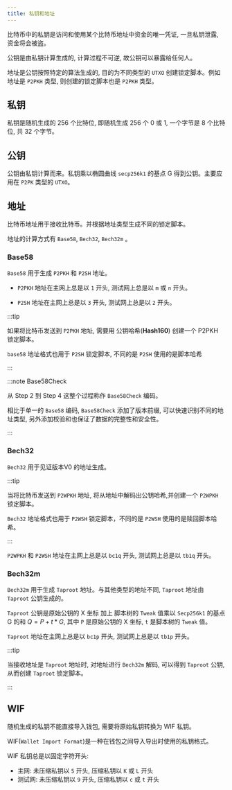 ```yaml
---
title: 私钥和地址
---
```


比特币中的私钥是访问和使用某个比特币地址中资金的唯一凭证, 一旦私钥泄露, 资金将会被盗。

公钥是由私钥计算生成的, 计算过程不可逆, 故公钥可以暴露给任何人。

地址是公钥按照特定的算法生成的, 目的为不同类型的 `UTXO` 创建锁定脚本。例如地址是 `P2PKH` 类型, 则创建的锁定脚本也是 `P2PKH` 类型。

## 私钥

私钥是随机生成的 256 个比特位, 即随机生成 256 个 0 或 1, 一个字节是 8 个比特位, 共 32 个字节。

<PrivateKeyGenerator />

## 公钥

公钥由私钥计算而来。私钥乘以椭圆曲线 `secp256k1` 的基点 G 得到公钥。主要应用在 `P2PK` 类型的 `UTXO`。

<PublicKeyGenerator />

## 地址

比特币地址用于接收比特币。并根据地址类型生成不同的锁定脚本。

地址的计算方式有 `Base58`, `Bech32`, `Bech32m` 。

### Base58

`Base58` 用于生成 `P2PKH` 和 `P2SH` 地址。

<Base58AddressGenerator />

- `P2PKH` 地址在主网上总是以 `1` 开头, 测试网上总是以 `m` 或 `n` 开头。

- `P2SH` 地址在主网上总是以 `3` 开头, 测试网上总是以 `2` 开头。

:::tip

如果将比特币发送到 `P2PKH` 地址, 需要用 公钥哈希(**Hash160**) 创建一个 P2PKH 锁定脚本。

`base58` 地址格式也用于 `P2SH` 锁定脚本, 不同的是 `P2SH` 使用的是脚本哈希

:::

:::note Base58Check

从 Step 2 到 Step 4 这整个过程称作 `Base58Check` 编码。

相比于单一的 `Base58` 编码, `Base58Check` 添加了版本前缀, 可以快速识别不同的地址类型, 另外添加校验和也保证了数据的完整性和安全性。

:::

### Bech32

`Bech32` 用于见证版本V0 的地址生成。

<Bech32AddressGenerator />

:::tip

当将比特币发送到 `P2WPKH` 地址, 将从地址中解码出公钥哈希,并创建一个 `P2WPKH` 锁定脚本。

`Bech32` 地址格式也用于 `P2WSH` 锁定脚本，不同的是 `P2WSH` 使用的是赎回脚本哈希。

:::

`P2WPKH` 和 `P2WSH` 地址在主网上总是以 `bc1q` 开头, 测试网上总是以 `tb1q` 开头。

### Bech32m

`Bech32m` 用于生成 `Taproot` 地址。与其他类型的地址不同, `Taproot` 地址由 `Taproot` 公钥生成的。

`Taproot` 公钥是原始公钥的 X 坐标 加上 脚本树的 `Tweak` 值乘以 `Secp256k1` 的基点 G 的和 $Q = P + t * G$, 其中 `P` 是原始公钥的 X 坐标, `t` 是脚本树的 `Tweak` 值。

<TaprootAddressGenerator />

`Taproot` 地址在主网上总是以 `bc1p` 开头, 测试网上总是以 `tb1p` 开头。

:::tip

当接收地址是 `Taproot` 地址时, 对地址进行 `Bech32m` 解码, 可以得到 `Taproot` 公钥, 从而创建 `Taproot` 锁定脚本。

:::

## WIF

随机生成的私钥不能直接导入钱包, 需要将原始私钥转换为 WIF 私钥。

WIF(`Wallet Import Format`)是一种在钱包之间导入导出时使用的私钥格式。

<WIFPrivateKeyGenerator />

WIF 私钥总是以固定字符开头:

- 主网: 未压缩私钥以 `5` 开头, 压缩私钥以 `K` 或 `L` 开头
- 测试网: 未压缩私钥以 `9` 开头, 压缩私钥以 `c` 或 `t` 开头
